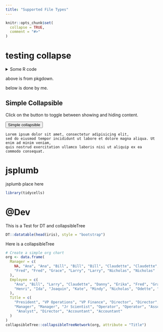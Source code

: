 ```yaml
---
title: "Supported File Types"
---
```


```r
knitr::opts_chunk$set(
  collapse = TRUE,
  comment = "#>"
)
```


# testing collapse


<details>
<summary>Some R code</summary>
  
```r
1 + 2
```
</details>



above is from pkgdown.

below is done by me.


<div class="container">
  <h2>Simple Collapsible</h2>
  <p>Click on the button to toggle between showing and hiding content.</p>
  <button type="button" class="btn btn-info" data-toggle="collapse" data-target="#demo">Simple collapsible</button>
  <div id="demo" class="collapse">
    Lorem ipsum dolor sit amet, consectetur adipisicing elit,
    sed do eiusmod tempor incididunt ut labore et dolore magna aliqua. Ut enim ad minim veniam,
    quis nostrud exercitation ullamco laboris nisi ut aliquip ex ea commodo consequat.
  </div>
</div>

# jsplumb


jsplumb place here


```r
library(tidycells)
```

# @Dev

This is a Test for DT and collapsibleTree

```r
DT::datatable(head(iris), style = "bootstrap")
```

Here is a collapsibleTree

```r
# Create a simple org chart
org <- data.frame(
  Manager = c(
    NA, "Ana", "Ana", "Bill", "Bill", "Bill", "Claudette", "Claudette", "Danny",
    "Fred", "Fred", "Grace", "Larry", "Larry", "Nicholas", "Nicholas"
  ),
  Employee = c(
    "Ana", "Bill", "Larry", "Claudette", "Danny", "Erika", "Fred", "Grace",
    "Henri", "Ida", "Joaquin", "Kate", "Mindy", "Nicholas", "Odette", "Peter"
  ),
  Title = c(
    "President", "VP Operations", "VP Finance", "Director", "Director", "Scientist",
    "Manager", "Manager", "Jr Scientist", "Operator", "Operator", "Associate",
     "Analyst", "Director", "Accountant", "Accountant"
  )
)
collapsibleTree::collapsibleTreeNetwork(org, attribute = "Title")
```

